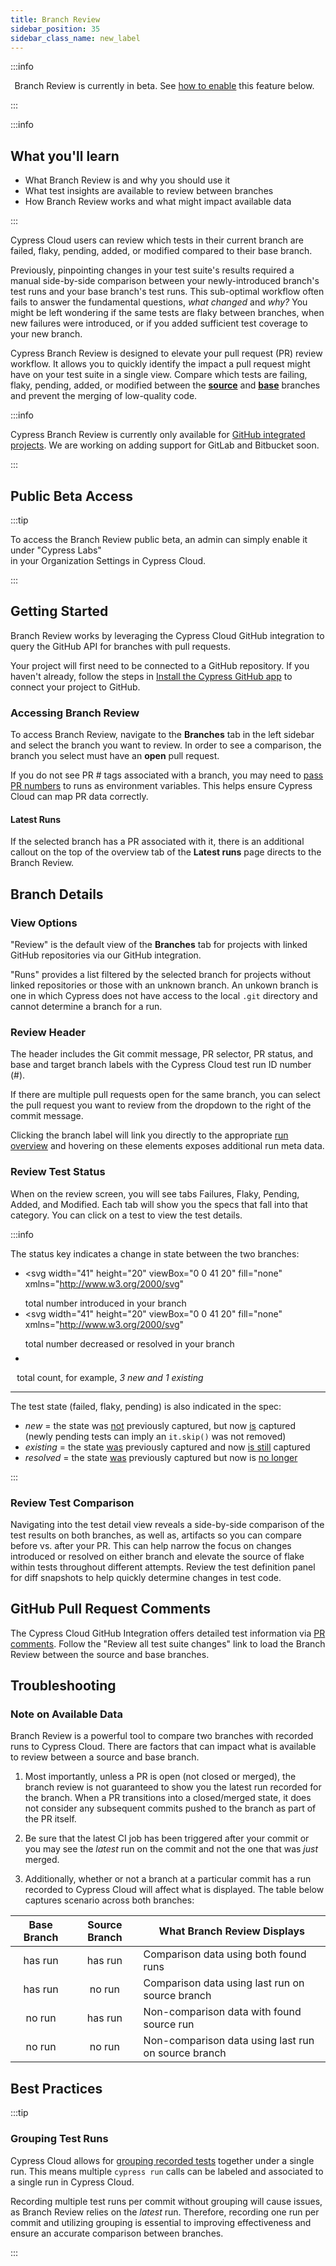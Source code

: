 ```yaml
---
title: Branch Review
sidebar_position: 35
sidebar_class_name: new_label
---
```


:::info

&#8239;<Icon name="exclamation-triangle" /> Branch Review is currently in beta.
See [how to enable](/guides/cloud/branch-review#Public-Beta-Access) this feature below.

:::

:::info

## <Icon name="graduation-cap" /> What you'll learn

- What Branch Review is and why you should use it
- What test insights are available to review between branches
- How Branch Review works and what might impact available data

:::

Cypress Cloud users can review which tests in their current branch are failed, flaky, pending, added, or modified compared to their base branch.

Previously, pinpointing changes in your test suite's results required a manual side-by-side comparison between your newly-introduced branch's test runs and your base branch's test runs. This sub-optimal workflow often fails to answer the fundamental questions, _what changed_ and _why?_ You might be left wondering if the same tests are flaky between branches, when new failures were introduced, or if you added sufficient test coverage to your new branch.

Cypress Branch Review is designed to elevate your pull request (PR) review workflow. It allows you to quickly identify the impact a pull request might have on your test suite in a single view. Compare which tests are failing, flaky, pending, added, or modified between the **<u>source</u>** and **<u>base</u>** branches and prevent the merging of low-quality code.

<DocsImage
  src="/img/guides/cloud/branch-review/branch-review.jpg"
  alt="Cypress Branch Review"
/>

:::info

Cypress Branch Review is currently only available for [GitHub integrated projects](/guides/cloud/integrations/source-control/github). We are working on adding support for GitLab and Bitbucket soon.

:::

## Public Beta Access

:::tip

To access the Branch Review public beta, an admin can simply enable it under "Cypress Labs"<br />in your Organization Settings in Cypress Cloud.

<DocsImage
  src="/img/guides/cloud/branch-review/labs-beta.png"
  alt="Enable Branch Review Beta"
  width="90%"
/>

:::

## Getting Started

Branch Review works by leveraging the Cypress Cloud GitHub integration to query the GitHub API for branches with pull requests.

Your project will first need to be connected to a GitHub repository. If you haven't already, follow the steps in [Install the Cypress GitHub app](/guides/cloud/integrations/source-control/github#Install-the-Cypress-GitHub-app) to connect your project to GitHub.

### Accessing Branch Review

To access Branch Review, navigate to the **Branches** tab in the left sidebar and select the branch you want to review. In order to see a comparison, the branch you select must have an **open** pull request.

<DocsImage
  src="/img/guides/cloud/branch-review/get-to-branch-review.jpg"
  alt="Get to Branch Review"
  caption="Active branches, shown with available PR # tags"
/>

If you do not see PR # tags associated with a branch, you may need to [pass PR numbers](/guides/continuous-integration/introduction#CI-Build-Information) to runs as environment variables. This helps ensure Cypress Cloud can map PR data correctly.

#### Latest Runs

If the selected branch has a PR associated with it, there is an additional callout on the top of the overview tab of the **Latest runs** page directs to the Branch Review.

<DocsImage
  src="/img/guides/cloud/branch-review/branch-review-available.jpg"
  alt="Branch Review available banner"
/>

## Branch Details

### View Options

"Review" is the default view of the **Branches** tab for projects with linked GitHub repositories via our GitHub integration.

"Runs" provides a list filtered by the selected branch for projects without linked repositories or those with an unknown branch. An unkown branch is one in which Cypress does not have access to the local `.git` directory and cannot determine a branch for a run.

<DocsImage
  src="/img/guides/cloud/branch-review/branch-review-views.jpg"
  alt="Displaying different views for branches"
/>

### Review Header

The header includes the Git commit message, PR selector, PR status, and base and target branch labels with the Cypress Cloud test run ID number (#).

If there are multiple pull requests open for the same branch, you can select the pull request you want to review from the dropdown to the right of the commit message.

Clicking the branch label will link you directly to the appropriate [run overview](/guides/cloud/debugging/recorded-runs#Overview-tab) and hovering on these elements exposes additional run meta data.

<DocsImage
  src="/img/guides/cloud/branch-review/branch-review-header.jpg"
  alt="Branch Review Header"
/>

### Review Test Status

When on the review screen, you will see tabs Failures, Flaky, Pending, Added, and Modified. Each tab will show you the specs that fall into that category. You can click on a test to view the test details.

<DocsImage
  src="/img/guides/cloud/branch-review/branch-review-details.jpg"
  alt="Branch Review Details"
  caption="Viewing new failing tests for this PR"
/>

:::info

The status key indicates a change in state between the two branches:

<!-- prettier-ignore-start -->

- <svg
    width="41"
    height="20"
    viewBox="0 0 41 20"
    fill="none"
    xmlns="http://www.w3.org/2000/svg"
  >
    <path
      d="M15 9L13 11L17 11L15 9Z"
      fill="#C62B49"
      stroke="#C62B49"
      stroke-width="2"
      stroke-linecap="round"
      stroke-linejoin="round"
    />
    <path
      d="M27.1221 15.1641C25.085 15.1641 23.7656 14.0293 23.6357 12.4707L23.6289 12.3887H24.8115L24.8184 12.457C24.9209 13.4277 25.8096 14.0977 27.1221 14.0977C28.4141 14.0977 29.2959 13.373 29.2959 12.3271V12.3135C29.2959 11.1035 28.4277 10.4268 27.0469 10.4268H25.8096V9.3877H26.9922C28.168 9.3877 28.9883 8.66309 28.9883 7.67871V7.66504C28.9883 6.63281 28.3115 6.03809 27.1084 6.03809C25.9463 6.03809 25.1191 6.65332 25.0166 7.65137L25.0098 7.71973H23.8271L23.834 7.65137C23.9912 6.04492 25.2627 4.97168 27.1084 4.97168C28.9883 4.97168 30.2256 6.01758 30.2256 7.51465V7.52832C30.2256 8.74512 29.3643 9.5791 28.1338 9.83887V9.86621C29.5693 9.98926 30.5469 10.8848 30.5469 12.2861V12.2998C30.5469 13.9473 29.0977 15.1641 27.1221 15.1641Z"
      fill="#C62B49"
    />
  </svg>
  total number introduced in your branch
- <svg
    width="41"
    height="20"
    viewBox="0 0 41 20"
    fill="none"
    xmlns="http://www.w3.org/2000/svg"
  >
    <path
      d="M15 11L13 9L17 9L15 11Z"
      fill="#00814D"
      stroke="#00814D"
      stroke-width="2"
      stroke-linecap="round"
      stroke-linejoin="round"
    />
    <path
      d="M28.4893 15V12.9492H23.5332V11.835L27.8604 5.13574H29.6787V11.8691H31.0732V12.9492H29.6787V15H28.4893ZM24.75 11.8691H28.4893V6.18848H28.4482L24.75 11.8418V11.8691Z"
      fill="#00814D"
    />
  </svg>
  total number decreased or resolved in your branch
- &nbsp;&#8239;<svg width="26" height="20" viewBox="0 0 26 20" fill="none" xmlns="http://www.w3.org/2000/svg">
<path d="M13.9893 15V12.9492H9.0332V11.835L13.3604 5.13574H15.1787V11.8691H16.5732V12.9492H15.1787V15H13.9893ZM10.25 11.8691H13.9893V6.18848H13.9482L10.25 11.8418V11.8691Z" fill="#747994"/>
</svg>
&#8239;&#8239;&#8239;&#8239;total count, for example, <em>3 new and 1 existing</em>

<!-- prettier-ignore-end -->

<hr />

The test state (failed, flaky, pending) is also indicated in the spec:

- _new_ = the state was <u>not</u> previously captured, but now <u>is</u> captured (newly pending tests can imply an `it.skip()` was not removed)
- _existing_ = the state <u>was</u> previously captured and now <u>is still</u> captured
- _resolved_ = the state <u>was</u> previously captured but now is <u>no longer</u>

:::

### Review Test Comparison

Navigating into the test detail view reveals a side-by-side comparison of the test results on both branches, as well as, artifacts so you can compare before vs. after your PR. This can help narrow the focus on changes introduced or resolved on either branch and elevate the source of flake within tests throughout different attempts. Review the test definition panel for diff snapshots to help quickly determine changes in test code.

<DocsImage
  src="/img/guides/cloud/branch-review/test-comparison.jpg"
  alt="Test Comparison View"
/>

## GitHub Pull Request Comments

The Cypress Cloud GitHub Integration offers detailed test information via [PR comments](/guides/cloud/integrations/source-control/github#Pull-request-comments). Follow the "Review all test suite changes" link to load the Branch Review between the source and base branches.

<DocsImage
  src="/img/guides/cloud/integrations/github/pr-comment-fail.jpg"
  alt="Cypress GitHub App PR"
/>

## Troubleshooting

### Note on Available Data

Branch Review is a powerful tool to compare two branches with recorded runs to Cypress Cloud. There are factors that can impact what is available to review between a source and base branch.

1. Most importantly, unless a PR is open (not closed or merged), the branch review is not guaranteed to show you the latest run recorded for the branch. When a PR transitions into a closed/merged state, it does not consider any subsequent commits pushed to the branch as part of the PR itself.

2. Be sure that the latest CI job has been triggered after your commit or you may see the _latest_ run on the commit and not the one that was _just_ merged.

3. Additionally, whether or not a branch at a particular commit has a run recorded to Cypress Cloud will affect what is displayed. The table below captures scenario across both branches:

|              Base Branch              |             Source Branch             | What Branch Review Displays                         |
| :-----------------------------------: | :-----------------------------------: | --------------------------------------------------- |
| <Badge type="success">has run</Badge> | <Badge type="success">has run</Badge> | Comparison data using both found runs               |
| <Badge type="success">has run</Badge> |  <Badge type="danger">no run</Badge>  | Comparison data using last run on source branch     |
|  <Badge type="danger">no run</Badge>  | <Badge type="success">has run</Badge> | Non-comparison data with found source run           |
|  <Badge type="danger">no run</Badge>  |  <Badge type="danger">no run</Badge>  | Non-comparison data using last run on source branch |

## Best Practices

:::tip

### Grouping Test Runs

Cypress Cloud allows for [grouping recorded tests](/guides/cloud/smart-orchestration/parallelization#Grouping-test-runs) together under a single run. This means multiple `cypress run` calls can be labeled and associated to a single run in Cypress Cloud.

Recording multiple test runs per commit without grouping will cause issues, as Branch Review relies on the _latest_ run. Therefore, recording one run per commit and utilizing grouping is essential to improving effectiveness and ensure an accurate comparison between branches.

:::
